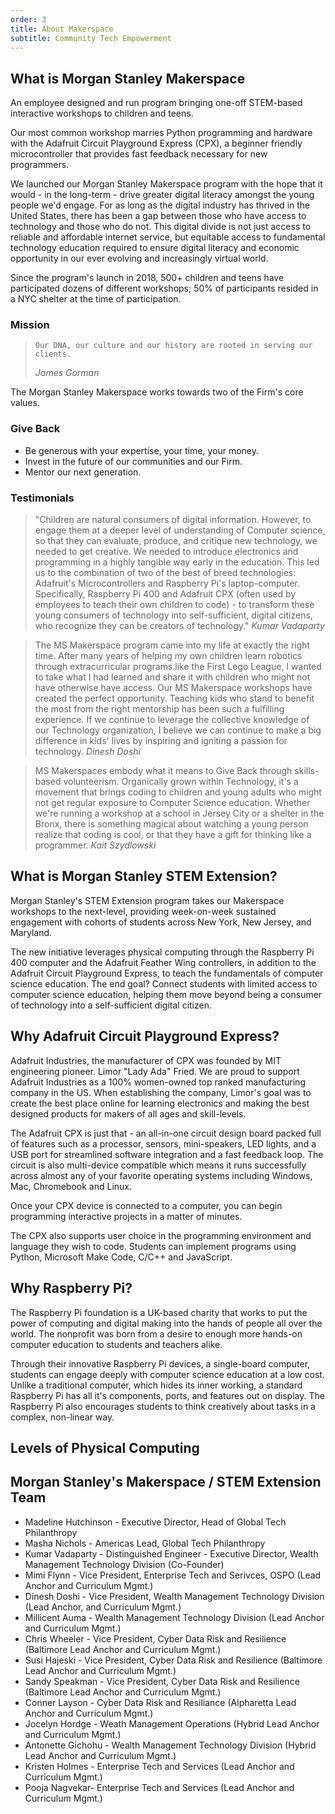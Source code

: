```yaml
---
order: 3
title: About Makerspace
subtitle: Community Tech Empowerment
---
```


## What is Morgan Stanley Makerspace

An employee designed and run program bringing one-off STEM-based interactive workshops
to children and teens.

Our most common workshop marries Python programming and hardware
with the Adafruit Circuit Playground Express (CPX), a beginner
friendly microcontroller that provides fast feedback necessary for
new programmers.

We launched our Morgan Stanley Makerspace program with the hope that
it would - in the long-term - drive greater digital literacy amongst
the young people we'd engage. For as long as the digital industry
has thrived in the United States, there has been a gap between those
who have access to technology and those who do not. This digital
divide is not just access to reliable and affordable internet
service, but equitable access to fundamental technology education
required to ensure digital literacy and economic opportunity in our
ever evolving and increasingly virtual world.

Since the program's launch in 2018, 500+ children and teens have
participated dozens of different workshops; 50% of participants
resided in a NYC shelter at the time of participation.

### Mission

<blockquote>

    Our DNA, our culture and our history are rooted in serving our
    clients.

<cite>James Gorman</cite>
</blockquote>

The Morgan Stanley Makerspace works towards two of the Firm's core
values.

### Give Back

- Be generous with your expertise, your time, your money.
- Invest in the future of our communities and our Firm.
- Mentor our next generation.

### Testimonials

<blockquote>
  "Children are natural consumers of digital information. However, to engage
  them at a deeper level of understanding of Computer science, so that they can
  evaluate, produce, and critique new technology, we needed to get creative. We
  needed to introduce electronics and programming in a highly tangible way early
  in the education. This led us to the combination of two of the best of breed
  technologies: Adafruit's Microcontrollers and Raspberry Pi's laptop-computer.
  Specifically, Raspberry Pi 400 and Adafruit CPX (often used by employees to
  teach their own children to code) - to transform these young consumers of
  technology into self-sufficient, digital citizens, who recognize they can be
  creators of technology."
  <cite>Kumar Vadaparty</cite>
</blockquote>
<blockquote>
  The MS Makerspace program came into my life at exactly the right time. After
  many years of helping my own children learn robotics through extracurricular
  programs like the First Lego League, I wanted to take what I had learned and
  share it with children who might not have otherwise have access. Our MS
  Makerspace workshops have created the perfect opportunity. Teaching kids who
  stand to benefit the most from the right mentorship has been such a fulfilling
  experience. If we continue to leverage the collective knowledge of our
  Technology organization, I believe we can continue to make a big difference in
  kids' lives by inspiring and igniting a passion for technology.
  <cite>Dinesh Doshi</cite>
</blockquote>
<blockquote>
  MS Makerspaces embody what it means to Give Back through skills-based
  volunteerism. Organically grown within Technology, it's a movement that brings
  coding to children and young adults who might not get regular exposure to
  Computer Science education. Whether we're running a workshop at a school in
  Jersey City or a shelter in the Bronx, there is something magical about
  watching a young person realize that coding is cool, or that they have a gift
  for thinking like a programmer.
  <cite>Kait Szydlowski</cite>
</blockquote>

## What is Morgan Stanley STEM Extension?

Morgan Stanley's STEM Extension program takes our Makerspace workshops to the next-level,
providing week-on-week sustained engagement with cohorts of students across New York,
New Jersey, and Maryland.

The new initiative leverages physical computing through the
Raspberry Pi 400 computer and the Adafruit Feather Wing controllers,
in addition to the Adafruit Circuit Playground Express, to teach the
fundamentals of computer science education. The end goal? Connect
students with limited access to computer science education, helping
them move beyond being a consumer of technology into a
self-sufficient digital citizen.

## Why Adafruit Circuit Playground Express?

Adafruit Industries, the manufacturer of CPX was founded by MIT
engineering pioneer. Limor "Lady Ada" Fried. We are proud to support
Adafruit Industries as a 100% women-owned top ranked manufacturing
company in the US. When establishing the company, Limor's goal was
to create the best place online for learning electronics and making
the best designed products for makers of all ages and skill-levels.

The Adafruit CPX is just that - an all-in-one circuit design board
packed full of features such as a processor, sensors, mini-speakers,
LED lights, and a USB port for streamlined software integration and
a fast feedback loop. The circuit is also multi-device compatible
which means it runs successfully across almost any of your favorite
operating systems including Windows, Mac, Chromebook and Linux.

Once your CPX device is connected to a computer, you can begin
programming interactive projects in a matter of minutes.

The CPX also supports user choice in the programming environment and
language they wish to code. Students can implement programs using
Python, Microsoft Make Code, C/C++ and JavaScript.

## Why Raspberry Pi?

The Raspberry Pi foundation is a UK-based charity that works to put
the power of computing and digital making into the hands of people
all over the world. The nonprofit was born from a desire to enough
more hands-on computer education to students and teachers alike.

Through their innovative Raspberry Pi devices, a single-board
computer, students can engage deeply with computer science education
at a low cost. Unlike a traditional computer, which hides its inner
working, a standard Raspberry Pi has all it's components, ports, and
features out on display.
The Raspberry Pi also encourages students to think creatively about
tasks in a complex, non-linear way.

## Levels of Physical Computing

<SummaryCard
  name="Level 1 - Intro to Physical Computing"
  mpType="Adafruit CPX"
  language="MakeCode"
/>
<SummaryCard
  name="Level 2 - Intro to Physical Computing"
  computerType="RPI 400 Kit + Monitor Or Windows/Mac"
  language="CircuitPython"
/>
<SummaryCard
  name="Level 3 - Robotics, Bluetooth, WIFI, etc"
  computerType="RPI 400 Kit + Monitor Or Windows/Mac"
  mpType="Adafruit Feather"
  language="CircuitPython"
/>
<SummaryCard
  name="Level 4A - Advanced Physical Computing"
  computerType="RPI 400 Kit + Monitor"
  mpType="CYBERDECK Bonnet for Raspberry Pi 400 + Various I2C Sensors"
  language="CircuitPython"
/>
<SummaryCard
  name="Level 4B - Embedded Computing"
  computerType="RPI 400 Kit + Monitor"
  mpType="Various Adafruit's and other Accessories for RPI or Pi Zero W"
  language="CircuitPython"
/>
<SummaryCard
  name="Level 5 - Edge Computing (Machine Learning)"
  computerType="Raspberry Pi 8GB"
  mpType="Adafruit Braincraft"
  language="CircuitPython"
/>

## Morgan Stanley's Makerspace / STEM Extension Team

<ul className="credits">
  <li>
    Madeline Hutchinson - Executive Director, Head of Global Tech Philanthropy
  </li>
  <li>Masha Nichols - Americas Lead, Global Tech Philanthropy</li>
  <li>
    Kumar Vadaparty - Distinguished Engineer - Executive Director, Wealth
    Management Technology Division (Co-Founder)
  </li>
  <li>
    Mimi Flynn - Vice President, Enterprise Tech and Serivces, OSPO (Lead Anchor
    and Curriculum Mgmt.)
  </li>
  <li>
    Dinesh Doshi - Vice President, Wealth Management Technology Division (Lead
    Anchor, and Curriculum Mgmt.)
  </li>
  <li>
    Millicent Auma - Wealth Management Technology Division (Lead Anchor and
    Curriculum Mgmt.)
  </li>
  <li>
    Chris Wheeler - Vice President, Cyber Data Risk and Resilience (Baltimore
    Lead Anchor and Curriculum Mgmt.)
  </li>
  <li>
    Susi Hajeski - Vice President, Cyber Data Risk and Resilience (Baltimore
    Lead Anchor and Curriculum Mgmt.)
  </li>
  <li>
    Sandy Speakman - Vice President, Cyber Data Risk and Resilience (Baltimore
    Lead Anchor and Curriculum Mgmt.)
  </li>
  <li>
    Conner Layson - Cyber Data Risk and Resiliance (Alpharetta Lead Anchor and
    Curriculum Mgmt.)
  </li>
  <li>
    Jocelyn Hordge - Weath Management Operations (Hybrid Lead Anchor and
    Curriculum Mgmt.)
  </li>
  <li>
    Antonette Gichohu - Wealth Management Technology Division (Hybrid Lead
    Anchor and Curriculum Mgmt.)
  </li>
  <li>
    Kristen Holmes - Enterprise Tech and Services (Lead Anchor and Curriculum
    Mgmt.)
  </li>
    <li>
    Pooja Nagvekar- Enterprise Tech and Services (Lead Anchor and Curriculum
    Mgmt.)
  </li>
</ul>
